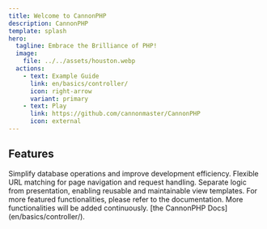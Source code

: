```yaml
---
title: Welcome to CannonPHP
description: CannonPHP
template: splash
hero:
  tagline: Embrace the Brilliance of PHP!
  image:
    file: ../../assets/houston.webp
  actions:
    - text: Example Guide
      link: en/basics/controller/
      icon: right-arrow
      variant: primary
    - text: Play
      link: https://github.com/cannonmaster/CannonPHP
      icon: external
---
```



## Features

<CardGrid stagger>
  <Card title="ORM" icon="pencil">
    Simplify database operations and improve development efficiency.
  </Card>
  <Card title="Routing" icon="add-document">
    Flexible URL matching for page navigation and request handling.
  </Card>
  <Card title="Tempalte Engine" icon="setting">
    Separate logic from presentation, enabling reusable and maintainable view
    templates.
  </Card>
  <Card title="Much more..." icon="open-book">
    For more featured functionalities, please refer to the documentation. More
    functionalities will be added continuously. [the CannonPHP
    Docs](en/basics/controller/).
  </Card>
</CardGrid>
